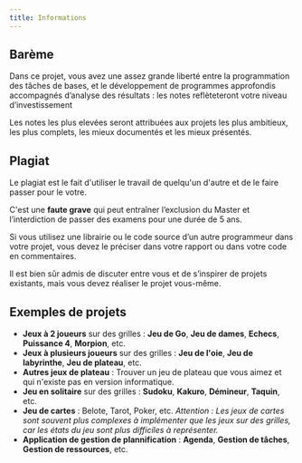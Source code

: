 ```yaml
---
title: Informations 
---
```


## Barème

Dans ce projet, vous avez une assez grande liberté entre la programmation des tâches de bases, et le développement de programmes approfondis accompagnés d’analyse des résultats : les notes reflèteteront votre niveau d’investissement

Les notes les plus elevées seront attribuées aux projets les plus ambitieux, les plus complets, les mieux documentés et les mieux présentés.

## Plagiat

Le plagiat est le fait d'utiliser le travail de quelqu'un d'autre et de le faire passer pour le votre. 

C'est une **faute grave** qui peut entraîner l’exclusion du Master et l’interdiction de passer des examens pour une durée de 5 ans.

Si vous utilisez une librairie ou le code source d’un autre programmeur dans votre projet, vous devez le préciser dans votre rapport ou dans votre code en commentaires. 

Il est bien sûr admis de discuter entre vous et de s’inspirer de projets existants, mais vous devez réaliser le projet vous-même.

## Exemples de projets

* **Jeux à 2 joueurs** sur des grilles : **Jeu de Go**, **Jeu de dames**, **Echecs**, **Puissance 4**, **Morpion**, etc.
* **Jeux à plusieurs joueurs** sur des grilles : **Jeu de l'oie**, **Jeu de labyrinthe**, **Jeu de plateau**, etc.
* **Autres jeux de plateau** : Trouver un jeu de plateau que vous aimez et qui n'existe pas en version informatique.
* **Jeu en solitaire** sur des grilles : **Sudoku**, **Kakuro**, **Démineur**, **Taquin**, etc.
* **Jeu de cartes** : Belote, Tarot, Poker, etc. _Attention : Les jeux de cartes sont souvent plus complexes à implémenter que les jeux sur des grilles, car les états du jeu sont plus difficiles à représenter._
* **Application de gestion de plannification** : **Agenda**, **Gestion de tâches**, **Gestion de ressources**, etc.